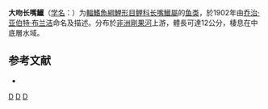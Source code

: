 {{Speciesbox 
| taxon = Raiamas longirostris
| status = DD
| status_system = IUCN3.1
| authority = [[乔治·亚伯特·布兰洁|Boulenger]], 1902
| synonyms = *''Barilius longirostris''<br /><small>Boulenger, 1902</small>
}}

'''大吻长嘴鱲'''（[[学名|学名]]：{{lang|la|''Raiamas longirostris''}}）为[[輻鰭魚綱|輻鰭魚綱]][[鯉形目|鯉形目]][[鲤科|鲤科]][[长嘴鱲屬|长嘴鱲屬]]的[[鱼类|鱼类]]，於1902年由[[乔治·亚伯特·布兰洁|乔治·亚伯特·布兰洁]]命名及描述。分布於[[非洲|非洲]][[剛果河|剛果河]]上游，體長可達12公分，棲息在中底層水域。

==参考文献==
*{{FishBase_species|genus=Raiamas|species=longirostris|year=2011|month=12}}

{{Taxonbar}}

[[Category:1902年描述的鱼类|D]]
[[Category:长嘴鱲屬|D]]
[[Category:1902年描述的魚類|D]]